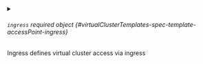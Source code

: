 


<details className="config-field" data-expandable="true">
<summary>

###### `ingress` <span className="config-field-required" data-required="false">required</span> <span className="config-field-type">object</span> <span className="config-field-default"></span> <span className="config-field-enum"></span> {#virtualClusterTemplates-spec-template-accessPoint-ingress}

Ingress defines virtual cluster access via ingress

</summary>

<PartialIngressreference />


</details>
